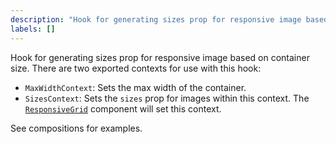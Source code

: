 ```yaml
---
description: "Hook for generating sizes prop for responsive image based on container size."
labels: []
---
```


Hook for generating sizes prop for responsive image based on container size. There are two
exported contexts for use with this hook:

- `MaxWidthContext`: Sets the max width of the container.
- `SizesContext`: Sets the `sizes` prop for images within this context. The
  [`ResponsiveGrid`](/hoa/hoa/ui/responsive_grid) component will set this context.

See compositions for examples.
